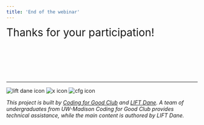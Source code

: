 ```yaml
---
title: 'End of the webinar'
---
```


<span style="font-size:2em;"> Thanks for your participation!  </span>  
    

<br />
<br />
<br />
<br />
<br />

***

![lift dane icon](/components/lift_icon.png "LIFT Dane")
![x icon](/components/x.png "X")
![cfg icon](/components/c4g_icon.png "Coding for Good")

*This project is built by [Coding for Good Club](https://www.coding4good.net) and [LIFT Dane](https://www.liftdane.org). A team of undergraduates from UW-Madison Coding for Good Club provides technical assistance, while the main content is authored by LIFT Dane.*